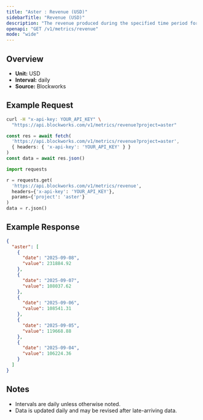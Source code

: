 ```yaml
---
title: "Aster : Revenue (USD)"
sidebarTitle: "Revenue (USD)"
description: "The revenue produced during the specified time period for given project."
openapi: "GET /v1/metrics/revenue"
mode: "wide"
---
```


## Overview

- **Unit:** USD
- **Interval:** daily
- **Source:** Blockworks

## Example Request

<CodeGroup>

```bash cURL
curl -H "x-api-key: YOUR_API_KEY" \
  "https://api.blockworks.com/v1/metrics/revenue?project=aster"
```

```typescript TypeScript
const res = await fetch(
  'https://api.blockworks.com/v1/metrics/revenue?project=aster',
  { headers: { 'x-api-key': 'YOUR_API_KEY' } }
)
const data = await res.json()
```

```python Python
import requests

r = requests.get(
  'https://api.blockworks.com/v1/metrics/revenue',
  headers={'x-api-key': 'YOUR_API_KEY'},
  params={'project': 'aster'}
)
data = r.json()
```

</CodeGroup>

## Example Response

```json
{
  "aster": [
    {
      "date": "2025-09-08",
      "value": 231884.92
    },
    {
      "date": "2025-09-07",
      "value": 108037.62
    },
    {
      "date": "2025-09-06",
      "value": 108541.31
    },
    {
      "date": "2025-09-05",
      "value": 119668.88
    },
    {
      "date": "2025-09-04",
      "value": 106224.36
    }
  ]
}
```

## Notes
- Intervals are daily unless otherwise noted.
- Data is updated daily and may be revised after late-arriving data.
